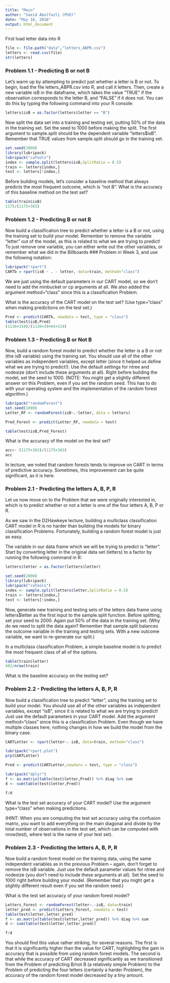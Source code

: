 ```yaml
---
title: "Main"
author: "Saeid Abolfazli (PhD)"
date: "May 16, 2016"
output: html_document
---
```

First load letter data into R

```r
file <- file.path("data","letters_ABPR.csv")
letters <- read.csv(file)
str(letters)
```

### Problem 1.1 - Predicting B or not B

Let's warm up by attempting to predict just whether a letter is B or not. To begin, load the file letters_ABPR.csv into R, and call it letters. Then, create a new variable isB in the dataframe, which takes the value "TRUE" if the observation corresponds to the letter B, and "FALSE" if it does not. You can do this by typing the following command into your R console:

```r
letters$isB = as.factor(letters$letter == "B")
```

Now split the data set into a training and testing set, putting 50% of the data in the training set. Set the seed to 1000 before making the split. The first argument to sample.split should be the dependent variable "letters$isB". Remember that TRUE values from sample.split should go in the training set.

```r
set.seed(1000)
library(lubripack)
lubripack("caTools")
index <- sample.split(letters$isB,SplitRatio = 0.5)
train <- letters[index,]
test <- letters[!index,]
```

Before building models, let's consider a baseline method that always predicts the most frequent outcome, which is "not B". What is the accuracy of this baseline method on the test set?

```r
table(train$isB)
1175/(1175+383)
```

### Problem 1.2 - Predicting B or not B

Now build a classification tree to predict whether a letter is a B or not, using the training set to build your model. Remember to remove the variable "letter" out of the model, as this is related to what we are trying to predict! To just remove one variable, you can either write out the other variables, or remember what we did in the Billboards ### Problem in Week 3, and use the following notation:

```r
lubripack("rpart")
CARTb = rpart(isB ~ . - letter, data=train, method="class")
```

We are just using the default parameters in our CART model, so we don't need to add the minbucket or cp arguments at all. We also added the argument method="class" since this is a classification Problem.

What is the accuracy of the CART model on the test set? (Use type="class" when making predictions on the test set.)

```r
Pred <- predict(CARTb, newdata = test, type = "class")
table(test$isB,Pred)
(1136+319)/(1136+39+64+319)
```

### Problem 1.3 - Predicting B or Not B

Now, build a random forest model to predict whether the letter is a B or not (the isB variable) using the training set. You should use all of the other variables as independent variables, except letter (since it helped us define what we are trying to predict!). Use the default settings for ntree and nodesize (don't include these arguments at all). Right before building the model, set the seed to 1000. (NOTE: You might get a slightly different answer on this Problem, even if you set the random seed. This has to do with your operating system and the implementation of the random forest algorithm.)

```r
lubripack("randomForest")
set.seed(1000)
Letter_RF <- randomForest(isB~.-letter, data = letters)

Pred_Forest <- predict(Letter_RF, newdata = test)

table(test$isB,Pred_Forest)

```

What is the accuracy of the model on the test set?

```r
acc<- (1175+383)/(1175+383)
acc
```

In lecture, we noted that random forests tends to improve on CART in terms of predictive accuracy. Sometimes, this improvement can be quite significant, as it is here.

### Problem 2.1 - Predicting the letters A, B, P, R

Let us now move on to the Problem that we were originally interested in, which is to predict whether or not a letter is one of the four letters A, B, P or R.

As we saw in the D2Hawkeye lecture, building a multiclass classification CART model in R is no harder than building the models for binary classification Problems. Fortunately, building a random forest model is just as easy.

The variable in our data frame which we will be trying to predict is "letter". Start by converting letter in the original data set (letters) to a factor by running the following command in R:

```r
letters$letter = as.factor(letters$letter)

set.seed(2000)
library(lubripack)
lubripack("caTools")
index <- sample.split(letters$letter,SplitRatio = 0.5)
train <- letters[index,]
test <- letters[!index,]
```

Now, generate new training and testing sets of the letters data frame using letters$letter as the first input to the sample.split function. Before splitting, set your seed to 2000. Again put 50% of the data in the training set. (Why do we need to split the data again? Remember that sample.split balances the outcome variable in the training and testing sets. With a new outcome variable, we want to re-generate our split.)

In a multiclass classification Problem, a simple baseline model is to predict the most frequent class of all of the options.

```r
table(train$letter)
402/nrow(train)
```

What is the baseline accuracy on the testing set?


### Problem 2.2 - Predicting the letters A, B, P, R

Now build a classification tree to predict "letter", using the training set to build your model. You should use all of the other variables as independent variables, except "isB", since it is related to what we are trying to predict! Just use the default parameters in your CART model. Add the argument method="class" since this is a classification Problem. Even though we have multiple classes here, nothing changes in how we build the model from the binary case.

```r
CARTLetter <- rpart(letter~.-isB, data=train, method="class")

lubripack("rpart.plot")
prp(CARTLetter)

Pred <- predict(CARTLetter,newdata = test, type = "class")

lubripack("dplyr")
f <- as.matrix(table(test$letter,Pred)) %>% diag %>% sum 
d <- sum(table(test$letter,Pred))

f/d
```
What is the test set accuracy of your CART model? Use the argument type="class" when making predictions.

(HINT: When you are computing the test set accuracy using the confusion matrix, you want to add everything on the main diagonal and divide by the total number of observations in the test set, which can be computed with nrow(test), where test is the name of your test set).


### Problem 2.3 - Predicting the letters A, B, P, R

Now build a random forest model on the training data, using the same independent variables as in the previous Problem -- again, don't forget to remove the isB variable. Just use the default parameter values for ntree and nodesize (you don't need to include these arguments at all). Set the seed to 1000 right before building your model. (Remember that you might get a slightly different result even if you set the random seed.)

What is the test set accuracy of your random forest model?

```r
Letters_Forest <- randomForest(letter~.-isB, data=train)
letter_pred <- predict(Letters_Forest, newdata = test)
table(test$letter,letter_pred)
f <- as.matrix(table(test$letter,letter_pred)) %>% diag %>% sum 
d <- sum(table(test$letter,letter_pred))

f/d
```

You should find this value rather striking, for several reasons. The first is that it is significantly higher than the value for CART, highlighting the gain in accuracy that is possible from using random forest models. The second is that while the accuracy of CART decreased significantly as we transitioned from the Problem of predicting B/not B (a relatively simple Problem) to the Problem of predicting the four letters (certainly a harder Problem), the accuracy of the random forest model decreased by a tiny amount.